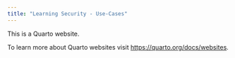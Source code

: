 ```yaml
---
title: "Learning Security - Use-Cases"
---
```


This is a Quarto website.

To learn more about Quarto websites visit <https://quarto.org/docs/websites>.
